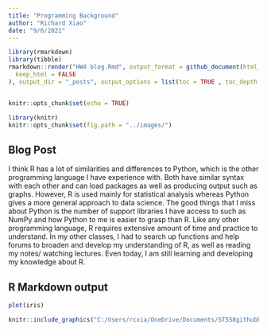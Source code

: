 ```yaml
---
title: "Programming Background"
author: "Richard Xiao"
date: "9/6/2021"
---
```


```r
library(rmarkdown)
library(tibble)
rmarkdown::render("HW4 blog.Rmd", output_format = github_document(html_preview = FALSE,
  keep_html = FALSE
), output_dir = "_posts", output_options = list(toc = TRUE , toc_depth = 3, number_sections = TRUE, keep_html = FALSE, df_print = "tibble")) 


knitr::opts_chunk$set(echo = TRUE)
```


```r
library(knitr)
knitr::opts_chunk$set(fig.path = "../images/")
```

## Blog Post

I think R has a lot of similarities and differences to Python, which is the other programming language I have experience with. Both have similar syntax with each other and can load packages as well as producing output such as graphs. However, R is used mainly for statistical analysis whereas Python gives a more general approach to data science. The good things that I miss about Python is the number of support libraries I have access to such as NumPy and how Python to me is easier to grasp than R. Like any other programming language, R requires extensive amount of time and practice to understand. In my other classes, I had to search up functions and help forums to broaden and develop my understanding of R, as well as reading my notes/ watching lectures. Even today, I am still learning and developing my knowledge about R.



## R Markdown output

```r
plot(iris)
```
```r
knitr::include_graphics("C:/Users/rcxia/OneDrive/Documents/ST558githubblogrepo/RichardXiao1.github.io/_posts/HW4-blog_files/figure-gfm/iris-1.png")

```




